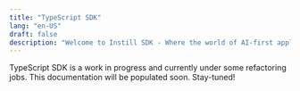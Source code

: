 ```yaml
---
title: "TypeScript SDK"
lang: "en-US"
draft: false
description: "Welcome to Instill SDK - Where the world of AI-first applications comes alive"
---
```

  
<InfoBlock type="info" title="info">
  TypeScript SDK is a work in progress and currently under some refactoring
  jobs. This documentation will be populated soon. Stay-tuned!
</InfoBlock>
